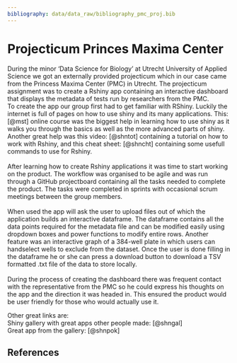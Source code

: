 ```yaml
---
bibliography: data/data_raw/bibliography_pmc_proj.bib
---
```

Projecticum Princes Maxima Center 
================================================================================
During the minor 'Data Science for Biology' at Utrecht University of Applied Science we got an externally provided projecticum which in our case came from the Princess Maxima Center (PMC) in Utrecht. The projecticum assignment was to create a Rshiny app containing an interactive dashboard that displays the metadata of tests run by researchers from the PMC.<br>
To create the app our group first had to get familiar with RShiny. Luckily the internet is full of pages on how to use shiny and its many applications. This: [@mst] online course was the biggest help in learning how to use shiny as it walks you through the basics as well as the more advanced parts of shiny. Another great help was this video: [@shntot] containing a tutorial on how to work with Rshiny, and this cheat sheet: [@shncht] containing some usefull commands to use for Rshiny.
<br> <br>
After learning how to create Rshiny applications it was time to start working on the product. The workflow was organised to be agile and was run through a GitHub projectboard containing all the tasks needed to complete the product. The tasks were completed in sprints with occasional scrum meetings between the group members. 
<br> <br>
When used the app will ask the user to upload files out of which the application builds an interactive dataframe. The dataframe contains all the data points required for the metadata file and can be modified easily using dropdown boxes and power functions to modify entire rows. Another feature was an interactive graph of a 384-well plate in which users can handselect wells to exclude from the dataset. Once the user is done filling in the dataframe he or she can press a download button to download a TSV formatted .txt file of the data to store locally.
<br> <br>
During the process of creating the dashboard there was frequent contact with the representative from the PMC so he could express his thoughts on the app and the direction it was headed in. This ensured the product would be user friendly for those who would actually use it. 

Other great links are: <br>
Shiny gallery with great apps other people made: [@shngal] <br>
Great app from the gallery: [@shnpok]

References 
--------------------------------------------------------------------------------
<div id="refs"></div>